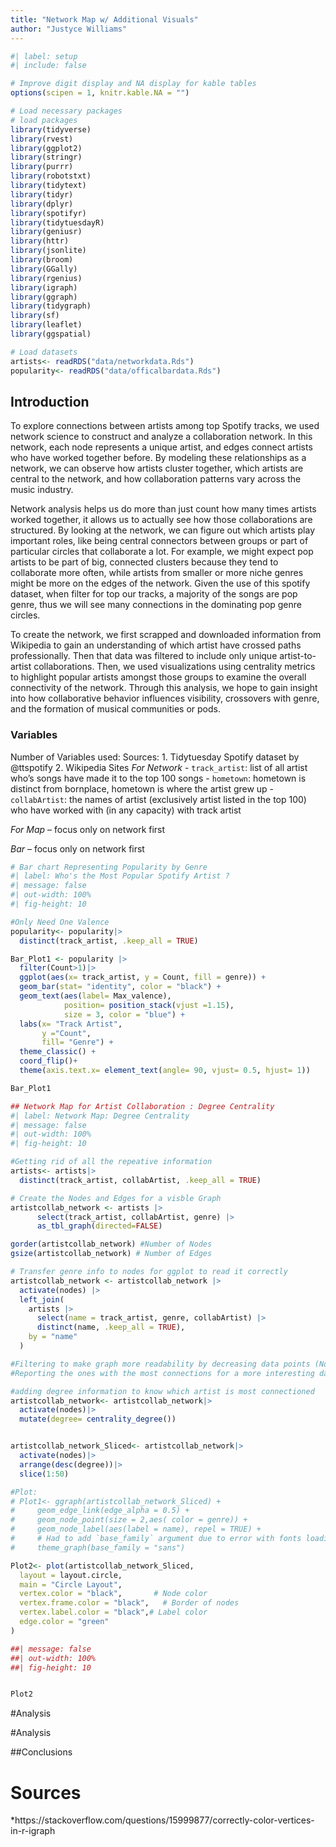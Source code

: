 ```yaml
---
title: "Network Map w/ Additional Visuals"
author: "Justyce Williams"
---
```


```r
#| label: setup
#| include: false

# Improve digit display and NA display for kable tables
options(scipen = 1, knitr.kable.NA = "")

# Load necessary packages
# load packages
library(tidyverse)
library(rvest)
library(ggplot2)
library(stringr)
library(purrr)
library(robotstxt)
library(tidytext)
library(tidyr)
library(dplyr)
library(spotifyr)
library(tidytuesdayR)
library(geniusr)
library(httr)
library(jsonlite)
library(broom)
library(GGally)
library(rgenius)
library(igraph)
library(ggraph)
library(tidygraph)
library(sf)
library(leaflet)
library(ggspatial)

# Load datasets
artists<- readRDS("data/networkdata.Rds")
popularity<- readRDS("data/officalbardata.Rds")

```

## Introduction

To explore connections between artists among top Spotify tracks, we used network science to construct and analyze a collaboration network. In this network, each node represents a unique artist, and edges connect artists who have worked together before. By modeling these relationships as a network, we can observe how artists cluster together, which artists are central to the network, and how collaboration patterns vary across the music industry.

Network analysis helps us do more than just count how many times artists worked together, it allows us  to actually see how those collaborations are structured. By looking at the network, we can figure out which artists play important roles, like being central connectors between groups or part of particular circles that collaborate a lot. For example, we might expect pop artists to be part of big, connected clusters because they tend to collaborate more often, while artists from smaller or more niche genres might be more on the edges of the network. Given the use of this spotify dataset, when filter for top our tracks, a majority of the songs are pop genre, thus we will see many connections in the dominating pop genre circles. 

To create the network, we first scrapped and downloaded information from Wikipedia to gain an understanding of which artist have crossed paths professionally. Then that data was filtered to include only unique artist-to-artist collaborations. Then, we used visualizations using centrality metrics to highlight popular artists amongst those groups to examine the overall connectivity of the network. Through this analysis, we hope to gain insight into how collaborative behavior influences visibility, crossovers with genre, and the formation of musical communities or pods. 


### Variables 
Number of Variables used: 
Sources:
1. Tidytuesday Spotify dataset by @ttspotify
2. Wikipedia Sites 
*For Network*
- `track_artist`: list of all artist who's songs have made it to the top 100 songs 
- `hometown`: hometown is distinct from bornplace, hometown is where the artist grew up
- `collabArtist`: the names of artist (exclusively artist listed in the top 100) who have worked with (in any capacity) with track artist

*For Map* -- focus only on network first 


*Bar* -- focus only on network first 



```r
# Bar chart Representing Popularity by Genre 
#| label: Who's the Most Popular Spotify Artist ?
#| message: false
#| out-width: 100%
#| fig-height: 10

#Only Need One Valence 
popularity<- popularity|>
  distinct(track_artist, .keep_all = TRUE)

Bar_Plot1 <- popularity |> 
  filter(Count>1)|>
  ggplot(aes(x= track_artist, y = Count, fill = genre)) +
  geom_bar(stat= "identity", color = "black") +
  geom_text(aes(label= Max_valence), 
            position= position_stack(vjust =1.15),
            size = 3, color = "blue") +
  labs(x= "Track Artist",
       y ="Count",
       fill= "Genre") +
  theme_classic() +
  coord_flip()+
  theme(axis.text.x= element_text(angle= 90, vjust= 0.5, hjust= 1))

Bar_Plot1
```



```r
## Network Map for Artist Collaboration : Degree Centrality 
#| label: Network Map: Degree Centrality 
#| message: false
#| out-width: 100%
#| fig-height: 10

#Getting rid of all the repeative information 
artists<- artists|>
  distinct(track_artist, collabArtist, .keep_all = TRUE)

# Create the Nodes and Edges for a visble Graph 
artistcollab_network <- artists |>
      select(track_artist, collabArtist, genre) |>
      as_tbl_graph(directed=FALSE)

gorder(artistcollab_network) #Number of Nodes 
gsize(artistcollab_network) # Number of Edges 

# Transfer genre info to nodes for ggplot to read it correctly 
artistcollab_network <- artistcollab_network |>
  activate(nodes) |>
  left_join(
    artists |> 
      select(name = track_artist, genre, collabArtist) |> 
      distinct(name, .keep_all = TRUE),
    by = "name"
  )

#Filtering to make graph more readability by decreasing data points (Note to Self-- Refer to Lab 10)
#Reporting the ones with the most connections for a more interesting data 

#adding degree information to know which artist is most connectioned 
artistcollab_network<- artistcollab_network|>
  activate(nodes)|>
  mutate(degree= centrality_degree())


artistcollab_network_Sliced<- artistcollab_network|>
  activate(nodes)|>
  arrange(desc(degree))|>
  slice(1:50)

```




```r
#Plot: 
# Plot1<- ggraph(artistcollab_network_Sliced) +
#     geom_edge_link(edge_alpha = 0.5) +
#     geom_node_point(size = 2,aes( color = genre)) +
#     geom_node_label(aes(label = name), repel = TRUE) +
#     # Had to add `base_family` argument due to error with fonts loading for PDF
#     theme_graph(base_family = "sans")

Plot2<- plot(artistcollab_network_Sliced,
  layout = layout.circle,
  main = "Circle Layout",
  vertex.color = "black",       # Node color
  vertex.frame.color = "black",   # Border of nodes
  vertex.label.color = "black",# Label color
  edge.color = "green"
)

##| message: false
##| out-width: 100%
##| fig-height: 10 


Plot2

```




#Analysis 




#Analysis 





##Conclusions 


# Sources 
*https://stackoverflow.com/questions/15999877/correctly-color-vertices-in-r-igraph 

